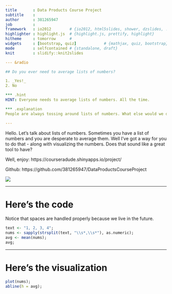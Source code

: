 ```yaml
---
title       : Data Products Course Project
subtitle    : 
author      : 381265947
job         : 
framework   : io2012        # {io2012, html5slides, shower, dzslides, ...}
highlighter : highlight.js  # {highlight.js, prettify, highlight}
hitheme     : tomorrow      # 
widgets     : [bootstrap, quiz]            # {mathjax, quiz, bootstrap}
mode        : selfcontained # {standalone, draft}
knit        : slidify::knit2slides

--- &radio

## Do you ever need to average lists of numbers?

1. _Yes!_
2. No

*** .hint
HINT: Everyone needs to average lists of numbers. All the time.

*** .explanation
People are always tossing around lists of numbers. What else would we do with them?

---
```


Hello. Let's talk about lists of numbers. Sometimes you have a list of numbers and you are desperate to average them. Well I've got a way for you to do that - along with visualizing the numbers. Does that sound like a great tool to have?

Well, enjoy: https://courseradude.shinyapps.io/project/

Github: https://github.com/381265947/DataProductsCourseProject

<img src="assets/img/dwarf.jpg" />

---

# Here's the code

Notice that spaces are handled properly because we live in the future.

```r
text <- "1, 2, 3, 4";
nums <- sapply(strsplit(text, "\\s*,\\s*"), as.numeric);
avg <- mean(nums);
avg;
```

---  

# Here's the visualization

```r
plot(nums);
abline(h = avg);
```
